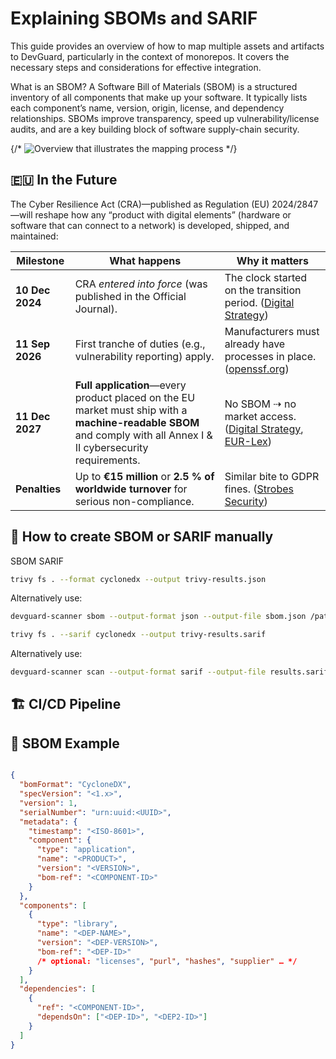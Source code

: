 

# Explaining SBOMs and SARIF

This guide provides an overview of how to map multiple assets and artifacts to DevGuard, particularly in the context of monorepos. 
It covers the necessary steps and considerations for effective integration.

What is an SBOM?
A Software Bill of Materials (SBOM) is a structured inventory of all components that make up your software. It typically lists each component’s name, version, origin, license, and dependency relationships. SBOMs improve transparency, speed up vulnerability/license audits, and are a key building block of software supply-chain security.


{/* ![Overview that illustrates the mapping process](../../assets/guides/several-assets-monorepos.svg) */}

## 🇪🇺 In the Future

The Cyber Resilience Act (CRA)—published as Regulation (EU) 2024/2847—will reshape how any “product with digital elements” (hardware or software that can connect to a network) is developed, shipped, and maintained:


| Milestone       | What happens                                                                                                                                                       | Why it matters                                                         |
| --------------- | ------------------------------------------------------------------------------------------------------------------------------------------------------------------ | ---------------------------------------------------------------------- |
| **10 Dec 2024** | CRA *entered into force* (was published in the Official Journal).                                                                                                  | The clock started on the transition period. ([Digital Strategy][1])    |
| **11 Sep 2026** | First tranche of duties (e.g., vulnerability reporting) apply.                                                                                                     | Manufacturers must already have processes in place. ([openssf.org][2]) |
| **11 Dec 2027** | **Full application**—every product placed on the EU market must ship with a **machine-readable SBOM** and comply with all Annex I & II cybersecurity requirements. | No SBOM ⇢ no market access. ([Digital Strategy][1], [EUR-Lex][3])      |
| **Penalties**   | Up to **€15 million** or **2.5 % of worldwide turnover** for serious non-compliance.                                                                               | Similar bite to GDPR fines. ([Strobes Security][4])                    |

[1]: https://digital-strategy.ec.europa.eu/en/policies/cyber-resilience-act?utm_source=chatgpt.com "Cyber Resilience Act | Shaping Europe's digital future"
[2]: https://openssf.org/public-policy/eu-cyber-resilience-act/?utm_source=chatgpt.com "EU Cyber Resilience Act (CRA)"
[3]: https://eur-lex.europa.eu/eli/reg/2024/2847/oj/eng "Regulation - 2024/2847 - EN - EUR-Lex"
[4]: https://strobes.co/blog/eu-cyber-resilience-act-what-you-must-do/?utm_source=chatgpt.com "EU Cyber Resilience Act: What You Must Do Before 2027"



## 📌 How to create SBOM or SARIF manually


<div className='mt-8'>
<Tabs defaultValue="sbom" className="w-full">
  <TabsList>
    <TabsTrigger  value="sbom">SBOM</TabsTrigger>
    <TabsTrigger value="sarif">SARIF</TabsTrigger>
  </TabsList>
  <TabsContent  value="sbom"> 

```bash
trivy fs . --format cyclonedx --output trivy-results.json
```

<div className="relative mt-6">
    <div aria-hidden="true" className="absolute inset-0 flex items-center">
        <div className="w-full border-t border-muted-foreground/50" /></div>
            <div className="relative flex justify-center text-sm/6 font-medium">
                <span className="px-6 text-muted-foreground bg-card"> Alternatively use: </span>
                </div>
</div>

```bash
devguard-scanner sbom --output-format json --output-file sbom.json /path/to/your/project
```

</TabsContent>
  <TabsContent value="sarif">
  
```bash
trivy fs . --sarif cyclonedx --output trivy-results.sarif
```

<div className="relative mt-6">
    <div aria-hidden="true" className="absolute inset-0 flex items-center">
        <div className="w-full border-t border-muted-foreground/50" /></div>
            <div className="relative flex justify-center text-sm/6 font-medium">
                <span className="px-6 text-muted-foreground bg-card"> Alternatively use: </span>
                </div>
</div>

```bash
devguard-scanner scan --output-format sarif --output-file results.sarif /path/to/your/project
```
  </TabsContent>
</Tabs>
</div>


## 🏗️ CI/CD Pipeline



## 📌 SBOM Example

```json

{
  "bomFormat": "CycloneDX",
  "specVersion": "<1.x>",
  "version": 1,
  "serialNumber": "urn:uuid:<UUID>",
  "metadata": {
    "timestamp": "<ISO-8601>",
    "component": {
      "type": "application",
      "name": "<PRODUCT>",
      "version": "<VERSION>",
      "bom-ref": "<COMPONENT-ID>"
    }
  },
  "components": [
    {
      "type": "library",
      "name": "<DEP-NAME>",
      "version": "<DEP-VERSION>",
      "bom-ref": "<DEP-ID>"
      /* optional: "licenses", "purl", "hashes", "supplier" … */
    }   
  ],
  "dependencies": [
    {
      "ref": "<COMPONENT-ID>",
      "dependsOn": ["<DEP-ID>", "<DEP2-ID>"]
    }
  ]
}


```